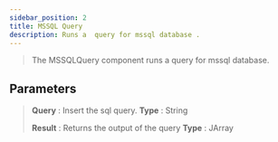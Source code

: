 ```yaml
---
sidebar_position: 2
title: MSSQL Query
description: Runs a  query for mssql database .
---
```

> The MSSQLQuery component runs a  query for mssql database.

## Parameters

> **Query** : Insert the sql query. **Type** : String
>
> **Result** : Returns the output of the query **Type** : JArray
